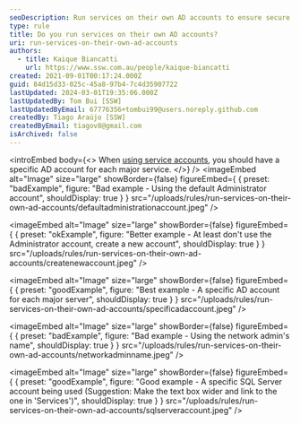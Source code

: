 ```yaml
---
seoDescription: Run services on their own AD accounts to ensure secure and organized management of your network's identity.
type: rule
title: Do you run services on their own AD accounts?
uri: run-services-on-their-own-ad-accounts
authors:
  - title: Kaique Biancatti
    url: https://www.ssw.com.au/people/kaique-biancatti
created: 2021-09-01T00:17:24.000Z
guid: 84d15d33-025c-45a8-97b4-7c4d35907722
lastUpdated: 2024-03-01T19:35:06.000Z
lastUpdatedBy: Tom Bui [SSW]
lastUpdatedByEmail: 67776356+tombui99@users.noreply.github.com
createdBy: Tiago Araújo [SSW]
createdByEmail: tiagov8@gmail.com
isArchived: false
---
```


<introEmbed
  body={<>
When [using service accounts](/do-you-use-service-accounts), you should have a specific AD account for each major service.
  </>}
/>
<imageEmbed
  alt="Image"
  size="large"
  showBorder={false}
  figureEmbed={ {
    preset: "badExample",
    figure: "Bad example - Using the default Administrator account",
    shouldDisplay: true
  } }
  src="/uploads/rules/run-services-on-their-own-ad-accounts/defaultadministrationaccount.jpeg"
/>

<imageEmbed
  alt="Image"
  size="large"
  showBorder={false}
  figureEmbed={ {
    preset: "okExample",
    figure: "Better example - At least don't use the Administrator account, create a new account",
    shouldDisplay: true
  } }
  src="/uploads/rules/run-services-on-their-own-ad-accounts/createnewaccount.jpeg"
/>

<imageEmbed
  alt="Image"
  size="large"
  showBorder={false}
  figureEmbed={ {
    preset: "goodExample",
    figure: "Best example - A specific AD account for each major server",
    shouldDisplay: true
  } }
  src="/uploads/rules/run-services-on-their-own-ad-accounts/specificadaccount.jpeg"
/>

<imageEmbed
  alt="Image"
  size="large"
  showBorder={false}
  figureEmbed={ {
    preset: "badExample",
    figure: "Bad example - Using the network admin's name",
    shouldDisplay: true
  } }
  src="/uploads/rules/run-services-on-their-own-ad-accounts/networkadminname.jpeg"
/>

<imageEmbed
  alt="Image"
  size="large"
  showBorder={false}
  figureEmbed={ {
    preset: "goodExample",
    figure: "Good example - A specific SQL Server account being used (Suggestion: Make the text box wider and link to the one in 'Services')",
    shouldDisplay: true
  } }
  src="/uploads/rules/run-services-on-their-own-ad-accounts/sqlserveraccount.jpeg"
/>
